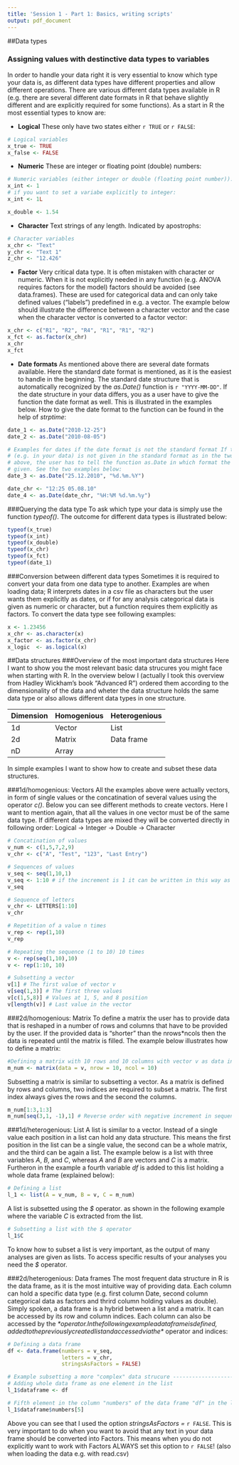 ```yaml
---
title: 'Session 1 - Part 1: Basics, writing scripts'
output: pdf_document
---
```


##Data types

### Assigning values with destinctive data types to variables
In order to handle your data right it is very essential to know which type your data is, as different data types have different properties and allow different operations. There are various different data types available in R (e.g. there are several different date formats in R that behave slightly different and are explicitly required for some functions). As a start in R the most essential types to know are:

- **Logical** These only have two states either `r TRUE` or `r FALSE`:
```r
# Logical variables
x_true <- TRUE
x_false <- FALSE
```

- **Numeric** These are integer or floating point (double) numbers:
```r
# Numeric variables (either integer or double (floating point number)):
x_int <- 1
# if you want to set a variabe explicitly to integer:
x_int <- 1L

x_double <- 1.54
```

- **Character** Text strings of any length. Indicated by apostrophs:
```r
# Character variables
x_chr <- "Text"
y_chr <- "Text 1"
z_chr <- "12.426"
```

- **Factor** Very critical data type. It is often mistaken with character or numeric. When it is not explicitly needed in any function (e.g. ANOVA requires factors for the model) factors should be avoided (see data.frames). These are used for categorical data and can only take defined values ("labels") predefined in e.g. a vector. The example below should illustrate the difference between a character vector and the case when the character vector is converted to a factor vector:

```r
x_chr <- c("R1", "R2", "R4", "R1", "R1", "R2")
x_fct <- as.factor(x_chr)
x_chr
x_fct
```


- **Date formats** As mentioned above there are several date formats available. Here the standard date format is mentioned, as it is the easiest to handle in the beginning. The standard date structure that is automatically recognized by the *as.Date()* function is `r "YYYY-MM-DD"`. If the date structure in your data differs, you as a user have to give the function the date format as well. This is illustrated in the examples below. How to give the date format to the function can be found in the help of *strptime*:

```r
date_1 <- as.Date("2010-12-25")
date_2 <- as.Date("2010-08-05")

# Examples for dates if the date format is not the standard format If the date
# (e.g. in your data) is not given in the standard format as in the two examples
# above, the user has to tell the function as.Date in which format the date is
# given. See the two examples below:
date_3 <- as.Date("25.12.2010", "%d.%m.%Y")

date_chr <- "12:25 05.08.10"
date_4 <- as.Date(date_chr, "%H:%M %d.%m.%y")
```


###Querying the data type
To ask which type your data is simply use the function *typeof()*. The outcome for different data types is illustrated below:
```r
typeof(x_true)
typeof(x_int)
typeof(x_double)
typeof(x_chr)
typeof(x_fct)
typeof(date_1)
```

###Conversion between different data types
Sometimes it is required to convert your data from one data type to another. Examples are when loading data; R interprets dates in a csv file as characters but the user wants them explicitly as dates, or if for any analysis categorical data is given as numeric or character, but a function requires them explicitly as factors. To convert the data type see following examples:

```r
x <- 1.23456
x_chr <- as.character(x)
x_factor <- as.factor(x_chr)
x_logic  <- as.logical(x)
```

##Data structures
###Overview of the most important data structures
Here I want to show you the most relevant basic data strucures you might face when starting with R. In the overview below I (actually I took this overview from Hadley Wickham's book "Advanced R") ordered them according to the dimensionality of the data and wheter the data structure holds the same data type or also allows different data types in one structure. 


Dimension | Homogenious | Heterogenious
--------- | ----------- | -------------
1d        | Vector      | List
2d        | Matrix      | Data frame
nD        | Array       | 

In simple examples I want to show how to create and subset these data structures.

###1d/homogenious: Vectors
All the examples above were actually vectors, in form of single values or the concatination of several values using the operator *c()*. Below you can see different methods to create vectors. Here I want to mention again, that all the values in one vector must be of the same data type. If different data types are mixed they will be converted directly in following order: Logical -> Integer -> Double -> Character

```r
# Concatination of values
v_num <- c(1,5,7,2,9)
v_chr <- c("A", "Test", "123", "Last Entry")

# Sequences of values
v_seq <- seq(1,10,1)
v_seq <- 1:10 # if the increment is 1 it can be written in this way as well
v_seq

# Sequence of letters
v_chr <- LETTERS[1:10]
v_chr

# Repetition of a value n times
v_rep <- rep(1,10)
v_rep

# Repeating the sequence (1 to 10) 10 times
v <- rep(seq(1,10),10)
v <- rep(1:10, 10)

# Subsetting a vector
v[1] # The first value of vector v
v[seq(1,3)] # The first three values
v[c(1,5,8)] # Values at 1, 5, and 8 position
v[length(v)] # Last value in the vector

```

###2d/homogenious: Matrix
To define a matrix the user has to provide data that is reshaped in a number of rows and columns that have to be provided by the user. If the provided data is "shorter" than the nrows*ncols then the data is repeated until the matrix is filled. The example below illustrates how to define a matrix:

```r
#Defining a matrix with 10 rows and 10 columns with vector v as data input
m_num <- matrix(data = v, nrow = 10, ncol = 10)
```

Subsetting a matrix is similar to subsetting a vector. As a matrix is defined by rows and columns, two indices are required to subset a matrix. The first index always gives the rows and the second the columns.
```r
m_num[1:3,1:3] 
m_num[seq(3,1, -1),1] # Reverse order with negative increment in sequence

```


###1d/heterogenious: List
A list is similar to a vector. Instead of a single value each position in a list can hold any data structure. This means the first position in the list can be a single value, the second can be a whole matrix, and the third can be again a list. The example below is a list with three variables *A*, *B*, and *C*, whereas *A* and *B* are vectors and *C* is a matrix. Furtheron in the example a fourth variable *df* is added to this list holding a whole data frame (explained below):

```r
# Defining a list
l_1 <- list(A = v_num, B = v, C = m_num)
```

A list is subsetted using the *$* operator. as shown in the following example where the variable *C* is extracted from the list.

```r
# Subsetting a list with the $ operator
l_1$C
```

To know how to subset a list is very important, as the output of many analyses are given as lists. To access specific results of your analyses you need the *$* operator.

###2d/heterogenious: Data frames
The most frequent data structure in R is the data frame, as it is the most intuitive way of providing data. Each column can hold a specific data type (e.g. first column Date, second column categorical data as factors and thrird column holding values as double). Simply spoken, a data frame is a hybrid between a list and a matrix. It can be accessed by its row and column indices. Each column can also be accessed by the *$* operator. In the following example a data frame is defined, added to the previously created list and accessed via the *$* operator and indices:

```r
# Defining a data frame
df <- data.frame(numbers = v_seq,
                 letters = v_chr,
                 stringsAsFactors = FALSE)

# Example subsetting a more "complex" data strucure -----------------------
# Adding whole data frame as one element in the list
l_1$dataframe <- df

# Fifth element in the column "numbers" of the data frame "df" in the list "l_num"
l_1$dataframe$numbers[5]
```

Above you can see that I used the option *stringsAsFactors = * `r FALSE`. This is very important to do when you want to avoid that any text in your data frame should be converted into Factors. This means when you do not explicitly want to work with Factors ALWAYS set this option to `r FALSE`! (also when loading the data e.g. with read.csv)

